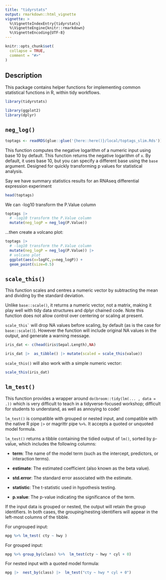 ```yaml
---
title: "tidyrstats"
output: rmarkdown::html_vignette
vignette: >
  %\VignetteIndexEntry{tidyrstats}
  %\VignetteEngine{knitr::rmarkdown}
  %\VignetteEncoding{UTF-8}
---
```


```r
knitr::opts_chunk$set(
  collapse = TRUE,
  comment = "#>"
)
```



## Description 

This package contains helper functions for implementing common statistical functions in R, within tidy workflows.



```r
library(tidyrstats)
```

```r
library(ggplot2)
library(dplyr)
```

## `neg_log()`

```r
toptags <- readRDS(glue::glue('{here::here()}/local/toptags_slim.Rds'))
```

This function computes the negative logarithm of a numeric input using base 10 by default. This function returns the negative logarithm of `x`. By default, it uses base 10, but you can specify a different base using the `base` argument. Designed for quickly transforming p values for statistical analysis.

Say we have summary statistics results for an RNAseq differential expression experiment

```r
head(toptags)
```

We can -log10 transform the P.Value column

```r
toptags |> 
  # -log10 transform the P.Value column
  mutate(neg_logP = neg_log(P.Value)) 

```

...then create a volcano plot:

```r

toptags |> 
  # -log10 transform the P.Value column
  mutate(neg_logP = neg_log(P.Value)) |> 
  # volcano plot
  ggplot(aes(x=logFC,y=neg_logP)) + 
  geom_point(size=0.5)
```

## `scale_this()`

This function scales and centres a numeric vector by subtracting the mean and dividing by the standard deviation.

Unlike `base::scale()`, it returns a numeric vector, not a matrix, making it play well with tidy data structures and dplyr chained code. Note this function does not allow control over centering or scaling at present.

`` scale_this` `` will drop NA values before scaling, by default (as is the case for `base::scale()`). However the function will include original NA values in the output, and generate a warning message.

```r

iris_dat <- c(head(iris$Sepal.Length),NA)

iris_dat |>  as_tibble() |> mutate(scaled = scale_this(value))


```

`scale_this()` will also work with a simple numeric vector:

```r
scale_this(iris_dat)
```

## `lm_test()`

This function provides a wrapper around `do(broom::tidy(lm(... , data = .))` which is very difficult to teach in a tidyverse-focused workshop; difficult for students to understand, as well as annoying to code!

`lm_test()` is compatible with grouped or nested input, and compatible with the native R pipe `|>` or magrittr pipe `%>%`. It accepts a quoted or unquoted model formula.

`lm_test()` returns a tibble containing the tidied output of `lm()`, sorted by p-value, which includes the following columns:

-   **term**: The name of the model term (such as the intercept, predictors, or interaction terms).

-   **estimate**: The estimated coefficient (also known as the beta value).

-   **std.error**: The standard error associated with the estimate.

-   **statistic**: The t-statistic used in hypothesis testing.

-   **p.value**: The p-value indicating the significance of the term.

If the input data is grouped or nested, the output will retain the group identifiers. In both cases, the grouping/nesting identifiers will appear in the left-most columns of the tibble.

For ungrouped input:

```r

mpg %>% lm_test( cty ~ hwy )

```

For grouped input:

```r

mpg %>% group_by(class) %>%  lm_test(cty ~ hwy * cyl + 0)

```

For nested input with a quoted model formula:

```r
mpg |>  nest_by(class) |>  lm_test("cty ~ hwy * cyl + 0")
```
